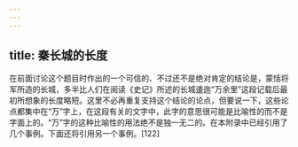 ```yaml
---
---
---
```

title: 秦长城的长度
---



在前面讨论这个题目时作出的一个可信的、不过还不是绝对肯定的结论是，蒙恬将军所造的长城，多半比人们在阅读《史记》所述的长城逶迤“万余里”这段记载后最初所想象的长度略短。这里不必再重复支持这个结论的论点，但要说一下，这些论点都集中在“万”字上，在这段有关的文字中，此字的意思很可能是比喻性的而不是字面上的。“万”字的这种比喻性的用法绝不是独一无二的。在本附录中已经引用了几个事例。下面还将引用另一个事例。[122]